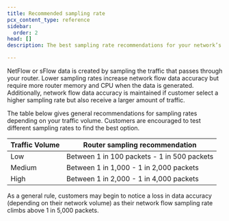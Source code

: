 ```yaml
---
title: Recommended sampling rate
pcx_content_type: reference
sidebar:
  order: 2
head: []
description: The best sampling rate recommendations for your network’s traffic volume.

---
```



<GlossaryTooltip term="NetFlow">NetFlow</GlossaryTooltip> or <GlossaryTooltip term="sFlow">sFlow</GlossaryTooltip> data is created by <GlossaryTooltip term="sampling">sampling</GlossaryTooltip> the traffic that passes through your router. Lower sampling rates increase network flow data accuracy but require more router memory and CPU when the data is generated. Additionally, network flow data accuracy is maintained if customer select a higher sampling rate but also receive a larger amount of traffic.

The table below gives general recommendations for sampling rates depending on your traffic volume. Customers are encouraged to test different sampling rates to find the best option.

| Traffic Volume | Router sampling recommendation              |
| -------------- | ------------------------------------------- |
| Low            | Between 1 in 100 packets - 1 in 500 packets |
| Medium         | Between 1 in 1,000 - 1 in 2,000 packets     |
| High           | Between 1 in 2,000 - 1 in 4,000 packets     |

As a general rule, customers may begin to notice a loss in data accuracy (depending on their network volume) as their network flow sampling rate climbs above 1 in 5,000 packets.
